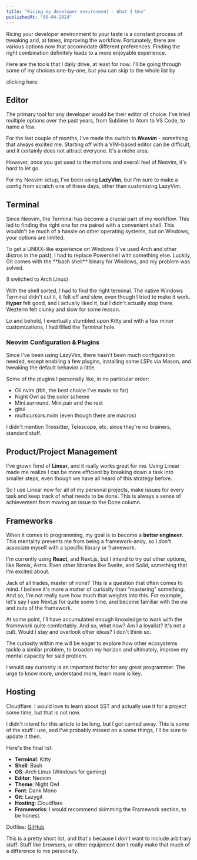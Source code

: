 ```yaml
---
title: "Ricing my developer environment - What I Use"
publishedAt: "06-04-2024"
---
```


Ricing your developer environment to your taste is a constant process of tweaking and, at times, improving the workflow. Fortunately, there are various options now that accomodate different preferences. Finding the right combination definitely leads to a more enjoyable experience. 

Here are the tools that I daily drive, at least for now. I'll be going through some of my choices one-by-one, but you can skip to the whole list by 
<Link href="#tools-list">clicking here</Link>.

## Editor

The primary tool for any developer would be their editor of choice. I've tried multiple options over the past years, from Sublime to Atom to VS Code, to name a few.

For the last couple of months, I've made the switch to **_Neovim_** - something that always excited me. Starting off with a VIM-based editor can be difficult, and it certainly does not attract everyone. It's a niche area.

However, once you get used to the motions and overall feel of Neovim, it's hard to let go.

For my Neovim setup, I've been using **LazyVim**, but I'm sure to make a config from scratch one of these days, other than customizing LazyVim.

## Terminal

Since Neovim, the Terminal has become a crucial part of my workflow. This led to finding the right one for me paired with a convenient shell. This wouldn't be much of a hassle on other operating systems, but on Windows, your options are limited.

<p className="line-through">To get a UNIXX-like experience on Windows (I've used Arch and other distros in the past), I had to replace Powershell with something else. Luckily, Git comes with the **bash shell** binary for Windows, and my problem was solved.</p> (I switched to Arch Linux)

With the shell sorted, I had to find the right terminal. The native Windows Terminal didn't cut it, it felt off and slow, even though I tried to make it work. **Hyper** felt good, and I actually liked it, but I didn't actually stop there. Wezterm felt clunky and slow for some reason.

Lo and behold, I eventually stumbled upon Kitty and with a few minor customizations, I had filled the Terminal hole.

### Neovim Configuration & Plugins

Since I've been using LazyVim, there hasn't been much configuration needed, except enabling a few plugins, installing some LSPs via Mason, and tweaking the default behavior a little.

Some of the plugins I personally like, in no particular order:

- Oil.nvim (tbh, the best choice I've made so far)
- Night Owl as the color scheme
- Mini.surround, Mini.pair and the rest
- gitui
- multicursors.nvim (even though there are macros)

I didn't mention Treesitter, Telescope, etc. since they're no brainers, standard stuff.

## Product/Project Management

I've grown fond of **Linear**, and it really works great for me. Using Linear made me realize I can be more efficient by breaking down a task into smaller steps, even though we have all heard of this strategy before.

So I use Linear now for all of my personal projects, make issues for every task and keep track of what needs to be done. This is always a sense of achievement from moving an issue to the Done column.

## Frameworks

When it comes to programming, my goal is to become a **better engineer**. This mentality prevents me from being a framework-andy, so I don't associate myself with a specific library or framework.

I'm currently using **React**, and Next.js, but I intend to try out other options, like Remix, Astro. Even other libraries like Svelte, and Solid, something that I'm excited about.

Jack of all trades, master of none? This is a question that often comes to mind. I believe it's more a matter of curiosity than "mastering" something. And so, I'm not really sure how much that weights into this. For example, let's say I use Next.js for quite some time, and become familiar with the ins and outs of the framework.

At some point, I'll have accumulated enough knowledge to work with the framework quite comfortably. And so, what now? Am I a loyalist? It's not a cult. Would I stay and overlook other ideas? I don't think so.

The curiosity within me will be eager to explore how other ecosystems tackle a similar problem, to broaden my horizon and ultimately, improve my mental capacity for said problem.

I would say curiosity is an important factor for any great programmer. The urge to know more, understand more, learn more is key.

## Hosting

Cloudflare. I would love to learn about SST and actually use it for a project some time, but that is not now.

I didn't intend for this article to be long, but I got carried away. This is some of the stuff I use, and I've probably missed on a some things, I'll be sure to update it then.

<div id="tools-list">
Here's the final list:

- **Terminal**: Kitty
- **Shell**: Bash
- **OS**: Arch Linux (Windows for gaming)
- **Editor**: Neovim
- **Theme**: Night Owl
- **Font**: Dank Mono
- **Git**: Lazygit
- **Hosting**: Cloudflare
- **Frameworks**: I would recommend skimming the Framework section, to be honest.
</div>

Dotfiles: [GitHub](https://github.com/m4kman/dotfiles)

This is a pretty short list, and that's because I don't want to include arbitrary stuff. Stuff like browsers, or other equipment don't really make that much of a difference to me personally.


